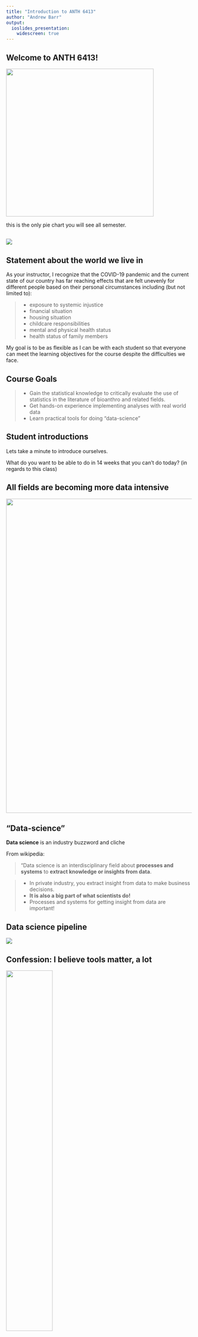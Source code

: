 ```yaml
---
title: "Introduction to ANTH 6413"
author: "Andrew Barr"
output: 
  ioslides_presentation:
    widescreen: true
---
```


## Welcome to ANTH 6413!

<img src="images/intro2course/pyramid.png" height='400' width='auto'>

this is the only pie chart you will see all semester.

## 

<img src="images/intro2course/thisisfine.png">

## Statement about the world we live in {.build}

As your instructor, I recognize that the COVID-19 pandemic and the current state of our country has far reaching effects that are felt unevenly for different people based on their personal circumstances including (but not limited to): 

> *  exposure to systemic injustice
> *  financial situation
> *  housing situation
> *  childcare responsibilities
> *  mental and physical health status
> *  health status of family members

My goal is to be as flexible as I can be with each student so that everyone can meet the learning objectives for the course despite the difficulties we face.

## Course Goals


> - Gain the statistical knowledge to critically evaluate the use of statistics in the literature of bioanthro and related fields. 
> - Get hands-on experience implementing analyses with real world data
> - Learn practical tools for doing "data-science"


## Student introductions

Lets take a minute to introduce ourselves.  

What do you want to be able to do in 14 weeks that you can't do today? (in regards to this class)

## All fields are becoming more data intensive

<div class="centered">
  <img src="images/intro2course/matrix.png" width=850>
</div>

## "Data-science"

**Data science** is an industry buzzword and cliche

From wikipedia:


> "Data science is an interdisciplinary field about <span class="red2">**processes and systems**</span>
> to <span class="red2">**extract knowledge or insights from data**</span>.

> - In private industry, you extract insight from data to make business decisions. 
> - **It is also a big part of what scientists do!**
> - Processes and systems for getting insight from data are important!

## Data science pipeline


![](images/intro2course/data-science.png)


## Confession: I believe tools matter, a lot

<img src="images/intro2course/wrench.jpg" height='50%'>

> - We will spend a lot of time on the "how"
> - You will become very familiar with the nuts-and-bolts of analyzing data
> - Most of your grade comes from practical exercises
> - I dont expect you to be a statistician (I sure as hell am not). But I do expect you to learn **how to extract insights from data**

## Grading

Assignment                  | Percent
--------------------------------------------------------|---------------
Weekly homework assignments - submitted on Blackboard  | 40%
Practical Exam 1 | 12.5%
Practical Exam 2 | 12.5%
Original Analysis (due Dec 9th) | 15%
Critical Evaluation (due Nov 11th) | 10%
Participation in class | 10%

## Lecture videos {.build}

Classes will be held in person

Classes will be recorded, and the recordings will be available for a limited time only (due to space constraints in storage). 

Recordings are not for download and distribution.

Your primary study materials will be the lecture slides (available on course website) and your notes from class, not the recordings which are temporary.  

## Class ground-rules

These are especially important for breakout-groups, when I am not there all the time. 

> 1. Be respectful - language matters
> 2. Don't make assumptions about individuals abilities or experiences
> 3. Don't dominate the discussion - leave room for others to speak
> 4. Do keep it lighthearted! This is hard, but learning is fun, y'all!


## Homework {.build}

There are weekly homework assignments in this class.  

These are where you will really learn to do data analysis.  I will walk you through the concepts in class, but you will learn by doing. 

Homework assignments will be uploaded to Blackboard, and are due by the beginning of class on their due date.  

<span class='red2'>**Note**:</span> First homework assignment is due on September 9th. 

I am not a monster and this is a global pandemic, but in order for you to learn, you need to do these in a timely fashion, because concepts build on one another fast!

## Outcome of the course

When you leave this course, I hope you are empowered to:

> -  collect your data in a format that makes your future life easier
> -  explore patterns in your data visually and statistically
> -  test meaningful hypotheses using appropriate statistical tools
> -  communicate these results effectively using graphs and prose


## Tools of the Trade


> - MS Excel
> - Commercial Statistics Packages (e.g., SPSS)
> - R – open source and free package for statistical analysis

## Tools of the Trade


- MS Excel
- ~~Commercial Statistics Packages (e.g., SPSS)~~
- R – open source and free package for statistical analysis

## Why do I use R?

> - **Ignorance** - Because I don’t know how to use anything else
> - **Comprehensiveness** – Learn this one tool well, and you can do (almost) ANYTHING
> - **Reproducibility** – an R script is a detailed record of exactly what I did, from the raw data file, through data transformation, to analysis and results.
> - **Popularity** - R is insanely popular in academia and in industry ("why hello there, marketable skills!")

## What is R?


R is an **open-source** language and environment for statistical computing and graphics. 

**open-source** means that anyone can look at the code to see how it works.


<img src='https://www.r-project.org/logo/Rlogo.png' height=300px>


## What is R?


One of the top 10 most widely used programming languages in the world in 2018.

<img src='https://spectrum.ieee.org/image/MzExNjk1OA.jpeg' height=400px>

## What is R?


A rapidly growing system of user contributed packages.

<img src='http://revolution-computing.typepad.com/files/rplot03.svg' height=400px>

##

<img src='images/intro2course/david-s-pumpkins-any-questions.gif' height=400px>


## Course Website

https://stats.are-awesome.com

Let's check out the website then we will do the introduction to R

## Intro to R {.build}

We are going to do an interactive tutorial that I wrote. 
 
Download the folder at this link: <a href="https://www.dropbox.com/sh/fvh4y3lzlualyqv/AADjPOcqUe4hzRbUF9v92RmZa?dl=0">link</a>

Be sure you have installed the `learnr` package. Who needs help doing this?

We will spend about 40 minutes on the tutorial


